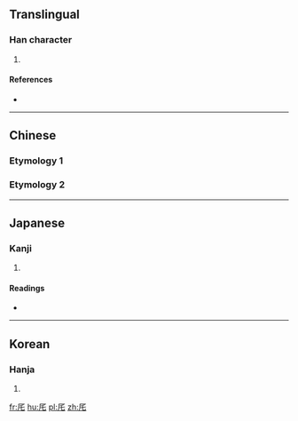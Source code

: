 ==Translingual==

===Han character===
{{Han char|rn=27|rad=厂|as=03|sn=5|four=|canj=MHP|ids=⿸厂乇}}

# {{defn|Han|sort=厂03}}

====References====
* {{Han ref|kx=0160.200|dkj=02895|dj=0367.050|hdz=10068.110|uh=5387|ud=21383}}

----

==Chinese==

===Etymology 1===
{{zh-see|磔|v}}

===Etymology 2===
{{zh-see|宅|v}}

----

==Japanese==

===Kanji===
{{ja-kanji|grade=|rs=厂03}}

# {{defn|lang=ja|sort=厂03}}

====Readings====
* {{ja-readings|on=[[たく]] (taku), [[ちゃく]] (chaku)|kun=[[ひらく]] (hiraku)}}

----

==Korean==

===Hanja===
{{ko-hanja|hangeul=책|rv=chaek|mr=ch'aek}}

# {{defn|lang=ko|sort=厂03}}

[[fr:厇]]
[[hu:厇]]
[[pl:厇]]
[[zh:厇]]
